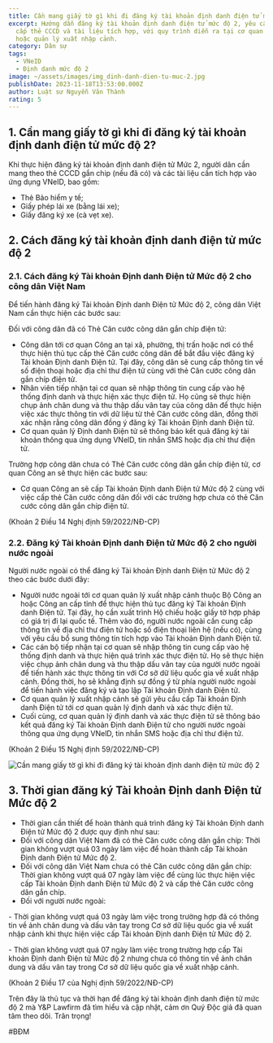 ```yaml
---
title: Cần mang giấy tờ gì khi đi đăng ký tài khoản định danh điện tử mức độ 2
excerpt: Hướng dẫn đăng ký tài khoản định danh điện tử mức độ 2, yêu cầu cung
  cấp thẻ CCCD và tài liệu tích hợp, với quy trình diễn ra tại cơ quan Công an
  hoặc quản lý xuất nhập cảnh.
category: Dân sự
tags:
  - VNeID
  - Định danh mức độ 2
image: ~/assets/images/img_dinh-danh-dien-tu-muc-2.jpg
publishDate: 2023-11-18T13:53:00.000Z
author: Luật sư Nguyễn Văn Thành
rating: 5
---
```

## 1. Cần mang giấy tờ gì khi đi đăng ký tài khoản định danh điện tử mức độ 2?

Khi thực hiện đăng ký tài khoản định danh điện tử Mức 2, người dân cần mang theo thẻ CCCD gắn chip (nếu đã có) và các tài liệu cần tích hợp vào ứng dụng VNeID, bao gồm:

* Thẻ Bảo hiểm y tế;
* Giấy phép lái xe (bằng lái xe);
* Giấy đăng ký xe (cà vẹt xe).

## 2. Cách đăng ký tài khoản định danh điện tử mức độ 2

### 2.1. Cách đăng ký Tài khoản Định danh Điện tử Mức độ 2 cho công dân Việt Nam

Để tiến hành đăng ký Tài khoản Định danh Điện tử Mức độ 2, công dân Việt Nam cần thực hiện các bước sau:

Đối với công dân đã có Thẻ Căn cước công dân gắn chíp điện tử:

* Công dân tới cơ quan Công an tại xã, phường, thị trấn hoặc nơi có thể thực hiện thủ tục cấp thẻ Căn cước công dân để bắt đầu việc đăng ký Tài khoản Định danh Điện tử. Tại đây, công dân sẽ cung cấp thông tin về số điện thoại hoặc địa chỉ thư điện tử cùng với thẻ Căn cước công dân gắn chíp điện tử.
* Nhân viên tiếp nhận tại cơ quan sẽ nhập thông tin cung cấp vào hệ thống định danh và thực hiện xác thực điện tử. Họ cũng sẽ thực hiện chụp ảnh chân dung và thu thập dấu vân tay của công dân để thực hiện việc xác thực thông tin với dữ liệu từ thẻ Căn cước công dân, đồng thời xác nhận rằng công dân đồng ý đăng ký Tài khoản Định danh Điện tử.
* Cơ quan quản lý Định danh Điện tử sẽ thông báo kết quả đăng ký tài khoản thông qua ứng dụng VNelD, tin nhắn SMS hoặc địa chỉ thư điện tử.

Trường hợp công dân chưa có Thẻ Căn cước công dân gắn chíp điện tử, cơ quan Công an sẽ thực hiện các bước sau:

* Cơ quan Công an sẽ cấp Tài khoản Định danh Điện tử Mức độ 2 cùng với việc cấp thẻ Căn cước công dân đối với các trường hợp chưa có thẻ Căn cước công dân gắn chíp điện tử.

(Khoản 2 Điều 14 Nghị định 59/2022/NĐ-CP)

### 2.2. Đăng ký Tài khoản Định danh Điện tử Mức độ 2 cho người nước ngoài

Người nước ngoài có thể đăng ký Tài khoản Định danh Điện tử Mức độ 2 theo các bước dưới đây:

* Người nước ngoài tới cơ quan quản lý xuất nhập cảnh thuộc Bộ Công an hoặc Công an cấp tỉnh để thực hiện thủ tục đăng ký Tài khoản Định danh Điện tử. Tại đây, họ cần xuất trình Hộ chiếu hoặc giấy tờ hợp pháp có giá trị đi lại quốc tế. Thêm vào đó, người nước ngoài cần cung cấp thông tin về địa chỉ thư điện tử hoặc số điện thoại liên hệ (nếu có), cùng với yêu cầu bổ sung thông tin tích hợp vào Tài khoản Định danh Điện tử.
* Các cán bộ tiếp nhận tại cơ quan sẽ nhập thông tin cung cấp vào hệ thống định danh và thực hiện quá trình xác thực điện tử. Họ sẽ thực hiện việc chụp ảnh chân dung và thu thập dấu vân tay của người nước ngoài để tiến hành xác thực thông tin với Cơ sở dữ liệu quốc gia về xuất nhập cảnh. Đồng thời, họ sẽ khẳng định sự đồng ý từ phía người nước ngoài để tiến hành việc đăng ký và tạo lập Tài khoản Định danh Điện tử.
* Cơ quan quản lý xuất nhập cảnh sẽ gửi yêu cầu cấp Tài khoản Định danh Điện tử tới cơ quan quản lý định danh và xác thực điện tử.
* Cuối cùng, cơ quan quản lý định danh và xác thực điện tử sẽ thông báo kết quả đăng ký Tài khoản Định danh Điện tử cho người nước ngoài thông qua ứng dụng VNelD, tin nhắn SMS hoặc địa chỉ thư điện tử.

(Khoản 2 Điều 15 Nghị định 59/2022/NĐ-CP)

![Cần mang giấy tờ gì khi đi đăng ký tài khoản định danh điện tử mức độ 2](~/assets/images/dang-ky-tai-khoan-dinh-danh-din-tu-muc-do-2.webp "Cần mang giấy tờ gì khi đi đăng ký tài khoản định danh điện tử mức độ 2")

## 3. Thời gian đăng ký Tài khoản Định danh Điện tử Mức độ 2

* Thời gian cần thiết để hoàn thành quá trình đăng ký Tài khoản Định danh Điện tử Mức độ 2 được quy định như sau:
* Đối với công dân Việt Nam đã có thẻ Căn cước công dân gắn chíp: Thời gian không vượt quá 03 ngày làm việc để hoàn thành cấp Tài khoản Định danh Điện tử Mức độ 2.
* Đối với công dân Việt Nam chưa có thẻ Căn cước công dân gắn chíp: Thời gian không vượt quá 07 ngày làm việc để cùng lúc thực hiện việc cấp Tài khoản Định danh Điện tử Mức độ 2 và cấp thẻ Căn cước công dân gắn chíp.
* Đối với người nước ngoài:

\- Thời gian không vượt quá 03 ngày làm việc trong trường hợp đã có thông tin về ảnh chân dung và dấu vân tay trong Cơ sở dữ liệu quốc gia về xuất nhập cảnh khi thực hiện việc cấp Tài khoản Định danh Điện tử Mức độ 2.

\- Thời gian không vượt quá 07 ngày làm việc trong trường hợp cấp Tài khoản Định danh Điện tử Mức độ 2 nhưng chưa có thông tin về ảnh chân dung và dấu vân tay trong Cơ sở dữ liệu quốc gia về xuất nhập cảnh.

(Khoản 2 Điều 17 của Nghị định 59/2022/NĐ-CP)

Trên đây là thủ tục và thời hạn để đăng ký tài khoản định danh điện tử mức độ 2 mà Y&P Lawfirm đã tìm hiểu và cập nhật, cảm ơn Quý Độc giả đã quan tâm theo dõi. Trân trọng!

\#BĐM
